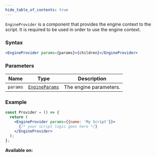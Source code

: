 ```yaml
---
hide_table_of_contents: true
---
```



`EngineProvider` is a component that provides the engine context to the script. It is required to be used in order to use the engine context.

### Syntax

```jsx
<EngineProvider params={params}>{children}</EngineProvider>
```

### Parameters

| Name     | Type                                      | Description            |
| -------- | ----------------------------------------- | ---------------------- |
| `params` | [`EngineParams`](/sdk/types/EngineParams) | The engine parameters. |

### Example

```jsx
const Provider = () => {
  return (
    <EngineProvider params={{name: 'My Script'}}>
      {/* your script logic goes here */}
    </EngineProvider>
  );
};
```

**Available on:** <ClientTag /> <ServerTag />
